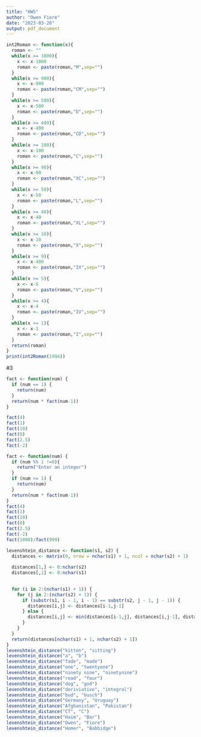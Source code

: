 ```yaml
---
title: "HW5"
author: "Owen Fiore"
date: "2023-03-26"
output: pdf_document
---
```


```r
int2Roman <- function(x){
  roman <- ""
  while(x >= 1000){
    x <- x-1000
    roman <- paste(roman,"M",sep="")
  }
  while(x >= 900){
    x <- x-900
    roman <- paste(roman,"CM",sep="")
  }
  while(x >= 500){
    x <- x-500
    roman <- paste(roman,"D",sep="")
  }
  while(x >= 400){
    x <- x-400
    roman <- paste(roman,"CD",sep="")
  }
  while(x >= 100){
    x <- x-100
    roman <- paste(roman,"C",sep="")
  }
  while(x >= 90){
    x <- x-90
    roman <- paste(roman,"XC",sep="")
  }
  while(x >= 50){
    x <- x-50
    roman <- paste(roman,"L",sep="")
  }
  while(x >= 40){
    x <- x-40
    roman <- paste(roman,"XL",sep="")
  }
  while(x >= 10){
    x <- x-10
    roman <- paste(roman,"X",sep="")
  }
  while(x >= 9){
    x <- x-400
    roman <- paste(roman,"IX",sep="")
  }
  while(x >= 5){
    x <- x-5
    roman <- paste(roman,"V",sep="")
  }
  while(x >= 4){
    x <- x-4
    roman <- paste(roman,"IV",sep="")
  }
  while(x >= 1){
    x <- x-1
    roman <- paste(roman,"I",sep="")
  }
  return(roman)
}
print(int2Roman(1994))
```
#3
```r
fact <- function(num) {
  if (num == 1) {
    return(num)
  }
  return(num * fact(num-1))
}

fact(4)
fact(1)
fact(10)
fact(0)
fact(2.5)
fact(-2)

fact <- function(num) {
  if (num %% 1 !=0){
    return("Enter an integer")
  }
  if (num <= 1) {
    return(num)
  }
  return(num * fact(num-1))
}
fact(4)
fact(1)
fact(10)
fact(0)
fact(2.5)
fact(-2)
fact(1000)/fact(999)
```





```r
levenshtein_distance <- function(s1, s2) {
  distances <- matrix(0, nrow = nchar(s1) + 1, ncol = nchar(s2) + 1)
  
  distances[1,] <- 0:nchar(s2)
  distances[,1] <- 0:nchar(s1)
  

  for (i in 2:(nchar(s1) + 1)) {
    for (j in 2:(nchar(s2) + 1)) {
      if (substr(s1, i - 1, i - 1) == substr(s2, j - 1, j - 1)) {
        distances[i,j] <- distances[i-1,j-1]
      } else {
        distances[i,j] <- min(distances[i-1,j], distances[i,j-1], distances[i-1,j-1]) + 1
      }
    }
  }
  return(distances[nchar(s1) + 1, nchar(s2) + 1])
}
levenshtein_distance("kitten", "sitting")
levenshtein_distance("a", "b")
levenshtein_distance("fade", "made")
levenshtein_distance("one", "twentyone")
levenshtein_distance("ninety nine", "ninetynine")
levenshtein_distance("read", "four")
levenshtein_distance("dog", "god")
levenshtein_distance("deriviative", "integral")
levenshtein_distance("bud", "busch")
levenshtein_distance("Germany", "Uruguay")
levenshtein_distance("Afghanistan", "Pakistan")
levenshtein_distance("CT", "C")
levenshtein_distance("Haim", "Bar")
levenshtein_distance("Owen", "Fiore")
levenshtein_distance("Homer", "Babbidge")

```

